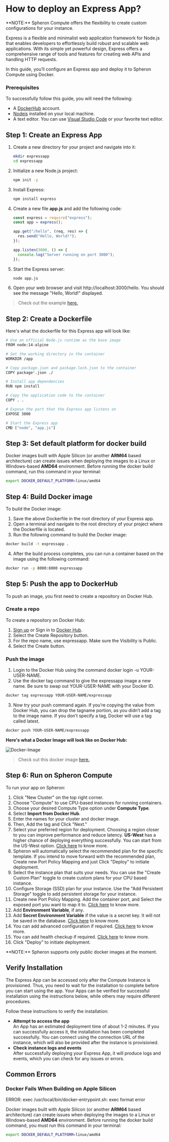 
# How to deploy an Express App?

<Callout type="info">
  **NOTE:** Spheron Compute offers the flexibility to create custom
  configurations for your instance.
</Callout>

Express is a flexible and minimalist web application framework for Node.js that enables developers to effortlessly build robust and scalable web applications. With its simple yet powerful design, Express offers a comprehensive range of tools and features for creating web APIs and handling HTTP requests.

In this guide, you’ll configure an Express app and deploy it to Spheron Compute using Docker.

### Prerequisites

To successfully follow this guide, you will need the following:

- A [DockerHub](https://hub.docker.com/) account.
- [Nodejs](https://nodejs.org/en) installed on your local machine.
- A text editor. You can use [Visual Studio Code](https://code.visualstudio.com/) or your favorite text editor.

## Step 1: Create an Express App

1. Create a new directory for your project and navigate into it:

   ```sh
   mkdir expressapp
   cd expressapp
   ```

2. Initialize a new Node.js project:
   ```sh
   npm init -y
   ```
3. Install Express:
   ```sh
   npm install express
   ```
4. Create a new file **app.js** and add the following code:

   ```js
   const express = require("express");
   const app = express();

   app.get("/hello", (req, res) => {
     res.send("Hello, World!");
   });

   app.listen(3000, () => {
     console.log("Server running on port 3000");
   });
   ```

5. Start the Express server:
   ```sh
   node app.js
   ```
6. Open your web browser and visit http://localhost:3000/hello. You should see the message "Hello, World!" displayed.

> Check out the example [here.](https://github.com/spheronFdn/docs/tree/main/examples/expressapp)

## Step 2: Create a Dockerfile

Here's what the dockerfile for this Express app will look like:

```sh
# Use an official Node.js runtime as the base image
FROM node:14-alpine

# Set the working directory in the container
WORKDIR /app

# Copy package.json and package-lock.json to the container
COPY package*.json ./

# Install app dependencies
RUN npm install

# Copy the application code to the container
COPY . .

# Expose the port that the Express app listens on
EXPOSE 3000

# Start the Express app
CMD ["node", "app.js"]
```

## Step 3: Set default platform for docker build

Docker images built with Apple Silicon (or another **ARM64** based architecture) can create issues when deploying the images to a Linux or Windows-based **AMD64** environment.
Before running the docker build command, run this command in your terminal:

```sh
export DOCKER_DEFAULT_PLATFORM=linux/amd64
```

## Step 4: Build Docker image

To build the Docker image:

1. Save the above Dockerfile in the root directory of your Express app.
2. Open a terminal and navigate to the root directory of your project where the Dockerfile is located.
3. Run the following command to build the Docker image:

```sh
docker build -t expressapp .
```

4. After the build process completes, you can run a container based on the image using the following command:

```sh
docker run -p 8000:8000 expressapp
```

## Step 5: Push the app to DockerHub

To push an image, you first need to create a repository on Docker Hub.

### Create a repo

To create a repository on Docker Hub:

1. [Sign up](https://www.docker.com/pricing?utm_source=docker&utm_medium=webreferral&utm_campaign=docs_driven_upgrade) or Sign in to [Docker Hub](https://hub.docker.com/).
2. Select the Create Repository button.
3. For the repo name, use expressapp. Make sure the Visibility is Public.
4. Select the Create button.

### Push the image

1. Login to the Docker Hub using the command docker login -u YOUR-USER-NAME.
2. Use the docker tag command to give the expressapp image a new name. Be sure to swap out YOUR-USER-NAME with your Docker ID.

```sh
docker tag expressapp YOUR-USER-NAME/expressapp
```

3. Now try your push command again. If you’re copying the value from Docker Hub, you can drop the tagname portion, as you didn’t add a tag to the image name. If you don’t specify a tag, Docker will use a tag called latest.

```sh
docker push YOUR-USER-NAME/expressapp
```

**Here's what a Docker Image will look like on Docker Hub:**

![Docker-Image](assets/docker-image.png)

> Check out this docker image [here.](https://hub.docker.com/r/rekpero/nft-minter-server/tags)

## Step 6: Run on Spheron Compute

To run your app on Spheron:

1. Click "New Cluster" on the top right corner.
2. Choose "Compute" to use CPU-based instances for running containers.
3. Choose your desired Compute Type option under **Compute Type**.
4. Select **Import from Docker Hub**.
5. Enter the names for your cluster and docker image.
6. Then, Add the tag and Click "Next."
7. Select your preferred region for deployment. Choosing a region closer to you can improve performance and reduce latency. **US-West** has a higher chance of deploying everything successfully. You can start from the US-West option. [Click here](/compute/cluster/compute/#region) to know more.
8. Spheron will automatically select the recommended plan for the specific template. If you intend to move forward with the recommended plan, Create new Port Policy Mapping and just Click "Deploy" to initiate deployment.
9. Select the instance plan that suits your needs. You can use the "Create Custom Plan" toggle to create custom plans for your CPU based instance.
10. Configure Storage (SSD) plan for your instance. Use the "Add Persistent Storage" toggle to add persistent storage for your instance.
11. Create new Port Policy Mapping. Add the container port, and Select the exposed port you want to map it to. [Click here](/compute/cluster/compute/#port-mapping) to know more.
12. Add **Environment Variable**, if any.
13. Add **Secret Environment Variable** if the value is a secret key. It will not be saved in the database. [Click here](/compute/cluster/compute/#environment-variables) to know more.
14. You can add advanced configuration if required. [Click here](/compute/cluster/compute/#advance-configuration) to know more.
15. You can add health checkup if required. [Click here](/compute/cluster/compute/#health-checkup) to know more.
16. Click "Deploy" to initiate deployment.

<Callout type="info">
  **NOTE:** Spheron supports only public docker images at the moment.
</Callout>

## Verify Installation

The Express App can be accessed only after the Compute Instance is provisioned.
Thus, you need to wait for the installation to complete before you can start using the app.
Your Apps can be verified for successful installation using the instructions below, while others may require different procedures.

Follow these instructions to verify the installation:

- **Attempt to access the app** \
  An App has an estimated deployment time of about 1-2 minutes.
  If you can successfully access it, the installation has been completed successfully.
  You can connect using the connection URL of the instance, which will also be provided after the instance is provisioned.
- **Check instance logs and events** \
  After successfully deploying your Express App, it will produce logs and events, which you can check for any issues or errors.

## Common Errors

### Docker Fails When Building on Apple Silicon

<Callout type="error">
  ERROR: exec /usr/local/bin/docker-entrypoint.sh: exec format error
</Callout>

Docker images built with Apple Silicon (or another **ARM64** based architecture) can create issues when deploying the images to a Linux or Windows-based **AMD64** environment.
Before running the docker build command, you must run this command in your terminal:

```sh
export DOCKER_DEFAULT_PLATFORM=linux/amd64
```

<Navigation name="Deploy Express App" />
